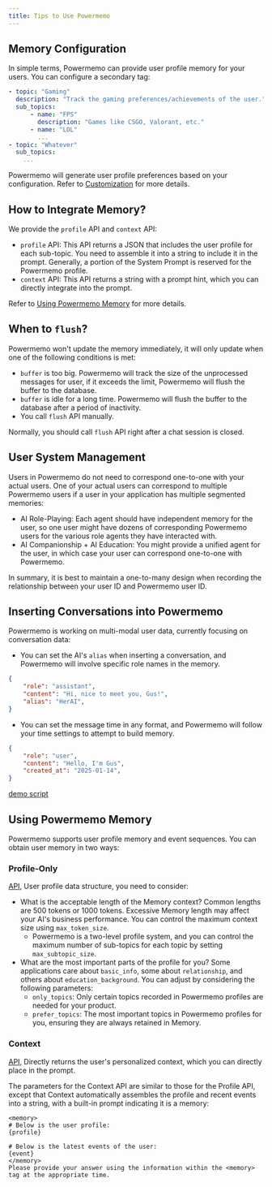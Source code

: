 ```yaml
---
title: Tips to Use Powermemo
---
```


## Memory Configuration

In simple terms, Powermemo can provide user profile memory for your users. You can configure a secondary tag:

```yaml
- topic: "Gaming"
  description: "Track the gaming preferences/achievements of the user."
  sub_topics:
      - name: "FPS"
        description: "Games like CSGO, Valorant, etc."
      - name: "LOL"
        ...
- topic: "Whatever"
  sub_topics:
    ...
```
Powermemo will generate user profile preferences based on your configuration.
Refer to [Customization](/features/customization/profile) for more details.

## How to Integrate Memory?

We provide the `profile` API and `context` API:

- `profile` API: This API returns a JSON that includes the user profile for each sub-topic. You need to assemble it into a string to include it in the prompt. Generally, a portion of the System Prompt is reserved for the Powermemo profile.
- `context` API: This API returns a string with a prompt hint, which you can directly integrate into the prompt.

Refer to [Using Powermemo Memory](#using-powermemo-memory) for more details.

## When to `flush`?
Powermemo won't update the memory immediately, it will only update when one of the following conditions is met:
- `buffer` is too big. Powermemo will track the size of the unprocessed messages for user, if it exceeds the limit, Powermemo will flush the buffer to the database.
- `buffer` is idle for a long time. Powermemo will flush the buffer to the database after a period of inactivity.
- You call `flush` API manually.

Normally, you should call `flush` API right after a chat session is closed.

## User System Management

Users in Powermemo do not need to correspond one-to-one with your actual users. One of your actual users can correspond to multiple Powermemo users if a user in your application has multiple segmented memories:

- AI Role-Playing: Each agent should have independent memory for the user, so one user might have dozens of corresponding Powermemo users for the various role agents they have interacted with.
- AI Companionship + AI Education: You might provide a unified agent for the user, in which case your user can correspond one-to-one with Powermemo.

In summary, it is best to maintain a one-to-many design when recording the relationship between your user ID and Powermemo user ID.

## Inserting Conversations into Powermemo

Powermemo is working on multi-modal user data, currently focusing on conversation data:

- You can set the AI's `alias` when inserting a conversation, and Powermemo will involve specific role names in the memory.

```json
{
    "role": "assistant",
    "content": "Hi, nice to meet you, Gus!",
    "alias": "HerAI",
}
```

- You can set the message time in any format, and Powermemo will follow your time settings to attempt to build memory.

```json
{
    "role": "user",
    "content": "Hello, I'm Gus",
    "created_at": "2025-01-14",
}
```

[demo script](https://github.com/memodb-io/powermemo/blob/main/assets/quickstart.py)

## Using Powermemo Memory

Powermemo supports user profile memory and event sequences. You can obtain user memory in two ways:

### Profile-Only

[API](https://docs.powermemo.io/api-reference/profiles/profile#parameter-user-id), User profile data structure, you need to consider:

- What is the acceptable length of the Memory context? Common lengths are 500 tokens or 1000 tokens. Excessive Memory length may affect your AI's business performance. You can control the maximum context size using `max_token_size`.
  - Powermemo is a two-level profile system, and you can control the maximum number of sub-topics for each topic by setting `max_subtopic_size`.
- What are the most important parts of the profile for you? Some applications care about `basic_info`, some about `relationship`, and others about `education_background`. You can adjust by considering the following parameters:
  - `only_topics`: Only certain topics recorded in Powermemo profiles are needed for your product.
  - `prefer_topics`: The most important topics in Powermemo profiles for you, ensuring they are always retained in Memory.

### Context

[API](https://docs.powermemo.io/api-reference/prompt/get_context), Directly returns the user's personalized context, which you can directly place in the prompt.

The parameters for the Context API are similar to those for the Profile API, except that Context automatically assembles the profile and recent events into a string, with a built-in prompt indicating it is a memory:

```
<memory>
# Below is the user profile:
{profile}

# Below is the latest events of the user:
{event}
</memory>
Please provide your answer using the information within the <memory> tag at the appropriate time.
```